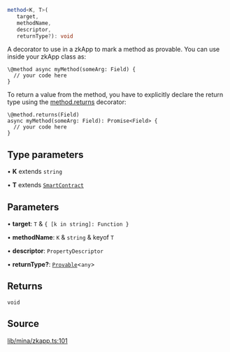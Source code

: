 ```ts
method<K, T>(
   target, 
   methodName, 
   descriptor, 
   returnType?): void
```

A decorator to use in a zkApp to mark a method as provable.
You can use inside your zkApp class as:

```
\@method async myMethod(someArg: Field) {
  // your code here
}
```

To return a value from the method, you have to explicitly declare the return type using the [method.returns](method.mdx#returns) decorator:
```
\@method.returns(Field)
async myMethod(someArg: Field): Promise<Field> {
  // your code here
}
```

## Type parameters

• **K** extends `string`

• **T** extends [`SmartContract`](../classes/SmartContract.mdx)

## Parameters

• **target**: `T` & `{ [k in string]: Function }`

• **methodName**: `K` & `string` & keyof `T`

• **descriptor**: `PropertyDescriptor`

• **returnType?**: [`Provable`](../type-aliases/Provable.mdx)\<`any`\>

## Returns

`void`

## Source

[lib/mina/zkapp.ts:101](https://github.com/o1-labs/o1js/blob/000b9835d52eede806be269b958c57000ff32f72/src/lib/mina/zkapp.ts#L101)
